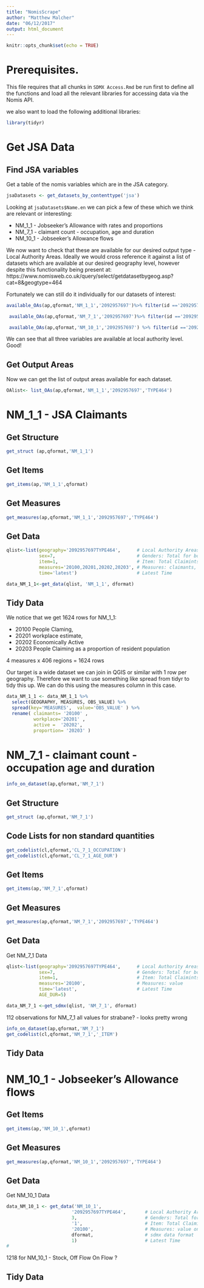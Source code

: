 ```yaml
---
title: "NomisScrape"
author: "Matthew Malcher"
date: "06/12/2017"
output: html_document
---
```


```r
knitr::opts_chunk$set(echo = TRUE)
```

# Prerequisites.
This file requires that all chunks in `SDMX Access.Rmd` be run first to define all the functions and load all the relevant libraries for accessing data via the Nomis API.

we also want to load the following additional libraries:
```r
library(tidyr)
```

# Get JSA Data

## Find JSA variables
Get a table of the nomis variables which are in the JSA category.

```r
jsaDatasets <- get_datasets_by_contenttype('jsa')
```

Looking at `jsaDatasets$Name.en` we can pick a few of these which we think are relevant or interesting:

* NM_1_1 - Jobseeker's Allowance with rates and proportions
* NM_7_1 - claimant count - occupation, age and duration
* NM_10_1 - Jobseeker's Allowance flows

We now want to check that these are available for our desired output type - Local Authority Areas. Ideally we would cross reference it against a list of datasets which are available at our desired geography level, however despite this functionality being present at: https://www.nomisweb.co.uk/query/select/getdatasetbygeog.asp?cat=8&geogtype=464

Fortunately we can still do it individually for our datasets of interest: 

```r
available_OAs(ap,qformat,'NM_1_1','2092957697')%>% filter(id =='2092957697TYPE464')

 available_OAs(ap,qformat,'NM_7_1','2092957697')%>% filter(id =='2092957697TYPE464')

 available_OAs(ap,qformat,'NM_10_1','2092957697') %>% filter(id =='2092957697TYPE464')
```

We can see that all three variables are available at local authority level. Good!

## Get Output Areas
Now we can get the list of output areas available for each dataset.
```r
OAlist<- list_OAs(ap,qformat,'NM_1_1','2092957697','TYPE464')
```

# NM_1_1 - JSA Claimants

##  Get Structure
```r
get_struct (ap,qformat,'NM_1_1')
```





##  Get Items
```r
get_items(ap,'NM_1_1',qformat)
```
##  Get Measures
```r
get_measures(ap,qformat,'NM_1_1','2092957697','TYPE464')
```

##  Get Data
```r
qlist<-list(geography='2092957697TYPE464',      # Local Authority Areas
            sex=7,                              # Genders: Total for both Genders
            item=1,                             # Item: Total Claimints
            measures='20100,20201,20202,20203', # Measures: claimants, workforce,
            time='latest')                      # Latest Time

data_NM_1_1<-get_data(qlist, 'NM_1_1', dformat)

```

## Tidy Data
We notice that we get 1624 rows for NM_1_1:

  * 20100 People Claming,
  * 20201 workplace estimate, 
  * 20202 Economically Active 
  * 20203 People Claiming as a proportion of resident population

4 measures x 406 regions = 1624 rows

Our target is a wide dataset we can join in QGIS or similar with 1 row per geography. Therefore we want to use something like spread from tidyr to tidy this up. We can do this using the measures column in this case.
```r

data_NM_1_1 <- data_NM_1_1 %>%
  select(GEOGRAPHY, MEASURES, OBS_VALUE) %>%
  spread(key='MEASURES',  value='OBS_VALUE' ) %>%
  rename( claimants= '20100' ,
          workplace='20201' ,
          active =  '20202', 
          proportion= '20203' )
```

# NM_7_1 - claimant count - occupation age and duration

```r
info_on_dataset(ap,qformat,'NM_7_1')
```

##  Get Structure
```r
get_struct (ap,qformat,'NM_7_1')
```

## Code Lists for non standard quantities
```r
get_codelist(cl,qformat,'CL_7_1_OCCUPATION')
get_codelist(cl,qformat,'CL_7_1_AGE_DUR')
```

## Get Items
```r
get_items(ap,'NM_7_1',qformat)
```

## Get Measures
```r
get_measures(ap,qformat,'NM_7_1','2092957697','TYPE464')
```


## Get Data
Get NM_7_1 Data

```r
qlist<-list(geography='2092957697TYPE464',      # Local Authority Areas
            sex=7,                              # Genders: Total for both Genders
            item=1,                             # Item: Total Claimints
            measures='20100',                   # Measures: value
            time='latest',                      # Latest Time
            AGE_DUR=5)                      

data_NM_7_1 <-get_sdmx(qlist, 'NM_7_1', dformat)
```

112 observations for NM_7_1
  all values for strabane? - looks pretty wrong
  
  <!-- TODO - fix this! -->
  
```r
info_on_dataset(ap,qformat,'NM_7_1')
get_codelist(cl,qformat,'NM_7_1','_ITEM')
```
## Tidy Data 


# NM_10_1 - Jobseeker's Allowance flows
## Get Items
```r
get_items(ap,'NM_10_1',qformat)
```

## Get Measures
```r
get_measures(ap,qformat,'NM_10_1','2092957697','TYPE464')
```

## Get Data
Get NM_10_1 Data
```r
data_NM_10_1 <- get_data('NM_10_1',
                        '2092957697TYPE464',       # Local Authority Areas
                        3,                         # Genders: Total for both Genders
                        '1',                       # Item: Total Claimints
                        '20100',                   # Measures: value only
                        dformat,                   # sdmx data format
                        1)                         # Latest Time
# 
```
1218 for NM_10_1 - 
  Stock, 
  Off Flow 
  On Flow ?

## Tidy Data 
